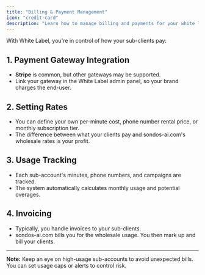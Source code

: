 ```yaml
---
title: "Billing & Payment Management"
icon: "credit-card"
description: "Learn how to manage billing and payments for your white label clients, including rate setting and usage tracking"
---
```


With White Label, you're in control of how your sub-clients pay:

## 1. Payment Gateway Integration

- **Stripe** is common, but other gateways may be supported.
- Link your gateway in the White Label admin panel, so your brand charges the end-user.

## 2. Setting Rates

- You can define your own per-minute cost, phone number rental price, or monthly subscription tier.
- The difference between what your clients pay and sondos-ai.com's wholesale rates is your profit.

## 3. Usage Tracking

- Each sub-account's minutes, phone numbers, and campaigns are tracked.
- The system automatically calculates monthly usage and potential overages.

## 4. Invoicing

- Typically, you handle invoices to your sub-clients.
- sondos-ai.com bills you for the wholesale usage. You then mark up and bill your clients.

---

**Note:** Keep an eye on high-usage sub-accounts to avoid unexpected bills. You can set usage caps or alerts to control risk.

